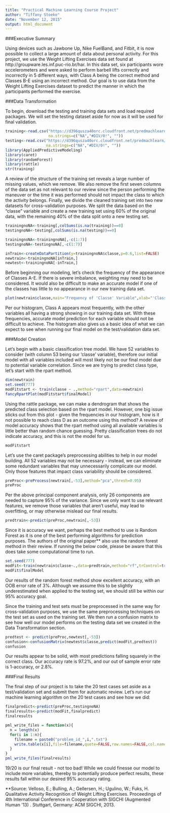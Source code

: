 ```yaml
---
title: "Practical Machine Learning Course Project"
author: "Tiffany Stoeke"
date: "November 12, 2015"
output: html_document
---
```


###Executive Summary

Using devices such as Jawbone Up, Nike FuelBand, and Fitbit, it is now possible to collect a large amount of data about personal activity.  For this project, we use the Weight Lifting Exercises data set found at http://groupware.les.inf.puc-rio.br/har.  In this data set, six participants wore accelerometers and were asked to perform barbell lifts correctly and incorrectly in 5 different ways, with Class A being the correct method and Classes B-E using an incorrect method. Our goal is to use data from the Weight Lifting Exercises dataset to predict the manner in which the participants performed the exercise.

###Data Transformation

To begin, download the testing and training data sets and load required packages.  We will set the testing dataset aside for now as it will be used for final validation.

```r
training<-read.csv("https://d396qusza40orc.cloudfront.net/predmachlearn/pml-training.csv",
                   na.strings=c("NA","#DIV/0!", ""))
testing<-read.csv("https://d396qusza40orc.cloudfront.net/predmachlearn/pml-testing.csv",
                  na.strings=c("NA","#DIV/0!", ""))
library(AppliedPredictiveModeling)
library(caret)
library(randomForest)
library(rattle)
str(training)
```

A review of the structure of the training set reveals a large number of missing values, which we remove.  We also remove the first seven columns of the data set as not relevant to our review since the person performing the maneuver or the time it was performed should not impact the class to which the activity belongs.  Finally, we divide the cleaned training set into two new datasets for cross-validation purposes.  We split the data based on the "classe" variable and create a new training set using 60% of the original data, with the remaining 40% of the data split onto a new testing set.

```r
trainingnoNA<-training[,colSums(is.na(training))==0]
testingnoNA<-testing[,colSums(is.na(testing))==0]

trainingnoNA<-trainingnoNA[,-c(1:7)]
testingnoNA<-testingnoNA[,-c(1:7)]

inTrain<-createDataPartition(y=trainingnoNA$classe,p=0.6,list=FALSE)
newtrain<-trainingnoNA[inTrain,]
newtest<-trainingnoNA[-inTrain,]
```

Before beginning our modeling, let's check the frequency of the appearance of Classes A-E.  If there is severe imbalance, weighting may need to be considered.  It would also be difficult to make an accurate model if one of the classes has little to no appearance in our new training data set.

```r
plot(newtrain$classe,main="Frequency of 'Classe' Variable",xlab="'Classe' Variable",ylab="Frequency",col="darkorchid")
```

Per our histogram, Class A appears most frequently, with the other variables all having a strong showing in our training data set.  With these frequencies, accurate model prediction for each variable should not be difficult to achieve.  The histogram also gives us a basic idea of what we can expect to see when running our final model on the test/validation data set.

###Model Creation

Let's begin with a basic classification tree model.  We have 52 variables to consider (with column 53 being our 'classe' variable), therefore our initial model with all variables included will most likely not be our final model due to potential variable correlation.  Since we are trying to predict class type, let's start with the rpart method.

```r
dim(newtrain)
set.seed(777)
modFitstart <- train(classe ~ .,method="rpart",data=newtrain)
fancyRpartPlot(modFitstart$finalModel)
```

Using the rattle package, we can make a dendrogram that shows the predicted class selection based on the rpart model.  However, one big issue sticks out from this plot - given the frequencies in our histogram, how is it not possible to reach class D as an outcome using this method?  A review of model accuracy shows that the rpart method using all available variables is little better than random chance guessing.  Pretty classification trees do not indicate accuracy, and this is not the model for us.

```r
modFitstart
```

Let's use the caret package's preprocessing abilities to help in our model building.  All 52 variables may not be necessary - instead, we can eliminate some redundant variables that may unnecessarily complicate our model.  Only those features that impact class variability should be considered.

```r
preProc<-preProcess(newtrain[,-53],method="pca",thresh=0.95)
preProc
```

Per the above principal component analysis, only 26 components are needed to capture 95% of the variance.  Since we only want to use relevant features, we remove those variables that aren't useful, may lead to overfitting, or may otherwise mislead our final results.

```r
predtrain<-predict(preProc,newtrain[,-53])
```

Since it is accuracy we want, perhaps the best method to use is Random Forest as it is one of the best performing algorithms for prediction purposes.  The authors of the original paper** also use the random forest method in their review.  If running the below code, please be aware that this does take some computational time to run.

```r
set.seed(777)
modFit<-train(newtrain$classe~.,data=predtrain,method="rf",trControl=trainControl(method="cv"),importance=TRUE)
modFit$finalModel
```

Our results of the random forest method show excellent accuracy, with an OOB error rate of 3%.  Although we assume this to be slightly underestimated when applied to the testing set, we should still be within our 95% accuracy goal.

Since the training and test sets must be preprocessed in the same way for cross-validation purposes, we use the same preprocessing techniques on the test set as used on the training set.  We then run a confusion matrix to see how well our model performs on the testing data set we created in the Data Transformation section.

```r
predtest <- predict(preProc,newtest[,-53])
confusion<-confusionMatrix(newtest$classe,predict(modFit,predtest))
confusion
```

Our results appear to be solid, with most predictions falling squarely in the correct class.  Our accuracy rate is 97.2%, and our out of sample error rate is 1-accuracy, or 2.8%.

###Final Results

The final step of our project is to take the 20 test cases set aside as a test/validation set and submit them for automatic review.  Let's run our machine learning algorithm on the 20 test cases and see how we did:

```r
finalpredict<-predict(preProc,testingnoNA)
finalresults<-predict(modFit,finalpredict)
finalresults
```

```r
pml_write_files = function(x){
  n = length(x)
  for(i in 1:n){
    filename = paste0("problem_id_",i,".txt")
    write.table(x[i],file=filename,quote=FALSE,row.names=FALSE,col.names=FALSE)
  }
}
pml_write_files(finalresults)
```

19/20 is our final result - not too bad!  While we could finesse our model to include more variables, thereby to potentially produce perfect results, these results fall within our desired 95% accuracy rating. 


**Source:  Velloso, E.; Bulling, A.; Gellersen, H.; Ugulino, W.; Fuks, H. Qualitative Activity Recognition of Weight Lifting Exercises. Proceedings of 4th International Conference in Cooperation with SIGCHI (Augmented Human '13) . Stuttgart, Germany: ACM SIGCHI, 2013.

